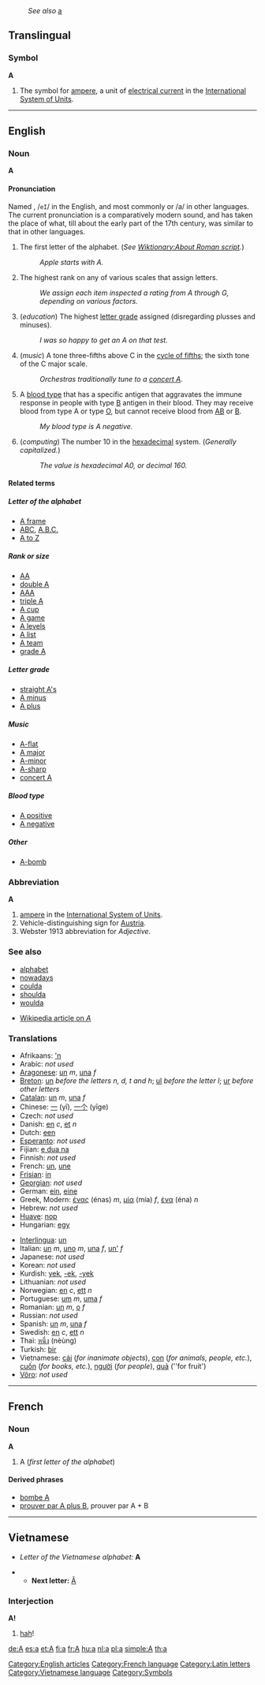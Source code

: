 :''See also'' [[a]]
==Translingual==
===Symbol===
'''A'''

#The symbol for [[ampere]], a unit of [[electrical current]] in the [[International System of Units]].

----

==English==

===Noun===
'''A'''
====Pronunciation====
Named {{IPAchar|/eɪ/}}, /<tt>eI</tt>/ in the English, and most commonly {{IPAchar|/ɑː/, /A:/}} or /a/ in other languages. The current pronunciation is a comparatively modern sound, and has taken the place of what, till about the early part of the 17th century, was similar to that in other languages.

# The first letter of the alphabet. (''See [[Wiktionary:About Roman script]].'')
#: ''Apple starts with A.''
# The highest rank on any of various scales that assign letters.
#: ''We assign each item inspected a rating from A through G, depending on various factors.''
# (''education'') The highest [[letter grade]] assigned (disregarding plusses and minuses).
#: ''I was so happy to get an A on that test.''
# (''music'') A tone three-fifths above C in the [[cycle of fifths]]; the sixth tone of the C major scale.
#: ''Orchestras traditionally tune to a [[concert A]].''
#A [[blood type]] that has a specific antigen that aggravates the immune response in people with type [[B]] antigen in their blood. They may receive blood from type A or type [[O]], but cannot receive blood from [[AB]] or [[B]].
#: ''My blood type is A negative.''
# (''computing'') The number 10 in the [[hexadecimal]] system. (''Generally capitalized.'')
#: ''The value is hexadecimal A0, or decimal 160.''

====Related terms====

=====Letter of the alphabet=====
*[[A frame]]
*[[ABC]], [[A.B.C.]] <!-- also in the plural -->
*[[A to Z]]

=====Rank or size=====
*[[AA]]
*[[double A]]
*[[AAA]]
*[[triple A]]
*[[A cup]]
*[[A game]]
*[[A levels]]
*[[A list]]
*[[A team]]
*[[grade A]]

=====Letter grade=====
*[[straight A's]]
*[[A minus]]
*[[A plus]]

=====Music=====
*[[A-flat]]
*[[A major]]
*[[A-minor]]
*[[A-sharp]]
*[[concert A]]

=====Blood type=====
*[[A positive]]
*[[A negative]]

=====Other=====
*[[A-bomb]]

===Abbreviation===
'''A'''
# [[ampere]] in the [[International System of Units]].
# Vehicle-distinguishing sign for [[Austria]].
# Webster 1913 abbreviation for ''Adjective''.

===See also===
*[[alphabet]]
*[[nowadays]]
*[[coulda]]
*[[shoulda]]
*[[woulda]]

*[[w:A|Wikipedia article on ''A'']]

===Translations===
{{top}}
*Afrikaans: [['n]]
*Arabic: ''not used''
*[[Aragonese]]: [[un]] ''m'', [[una]] ''f''
*[[Breton]]: [[un]] ''before the letters n, d, t and h''; [[ul]] ''before the letter l''; [[ur]] ''before other letters''
*[[Catalan]]: [[un]] ''m'', [[una]] ''f''
*Chinese: [[一]] (yī), [[一个]] (yīge)
*Czech: ''not used''
*Danish: [[en#Danish|en]] ''c'', [[et#Danish|et]] ''n''
*Dutch: [[een]]
*[[Esperanto]]: ''not used''
*Fijian: [[e dua na]]
*Finnish: ''not used''
*French: [[un]], [[une]]
*[[Frisian]]: [[in#Frisian|in]]
*[[Georgian]]: ''not used''
*German: [[ein]], [[eine]]
*Greek, Modern: [[ένας]] (énas) ''m'', [[μία]] (mía) ''f'', [[ένα]] (éna) ''n''
*Hebrew: ''not used''
*[[Huave]]: [[nop]]
*Hungarian: [[egy]]
{{mid}}
*[[Interlingua]]: [[un]]
*Italian: [[un]] ''m'', [[uno]] ''m'', [[una]] ''f'', [[un']] ''f''
*Japanese: ''not used''
*Korean: ''not used''
*Kurdish: [[yek]], [[-ek]], [[-yek]]
*Lithuanian: ''not used''
*Norwegian: [[en#Norwegian|en]] ''c'', [[ett]] ''n''
*Portuguese: [[um]] ''m'', [[uma]] ''f''
*Romanian: [[un]] ''m'', [[o#Romanian|o]] ''f''
*Russian: ''not used''
*Spanish: [[un]] ''m'', [[una]] ''f''
*Swedish: [[en]] ''c'', [[ett]] ''n''
*Thai: [[หนึ่ง]] (nèùng)
*Turkish: [[bir]] <!--What does this mean?: "Küçük bir kebap, lütfen!" ... Answer: "A small kebab, please!"-->
*Vietnamese: [[cái]] (''for inanimate objects''), [[con]] (''for animals, people, etc.''), [[cuốn]] (''for books, etc.''), [[người]] (''for people''), [[quả]] (''for fruit')
*[[Võro]]: ''not used''
{{bottom}}

[[Category:English articles]]

----

==French==
===Noun===
'''A'''

#A (''first letter of the alphabet'')

====Derived phrases====
*[[bombe A]]
*[[prouver par A plus B]], prouver par A + B

[[Category:French language]]


----

==Vietnamese==
*''Letter of the Vietnamese alphabet:'' '''A'''

**'''Next letter:''' [[Ă]]

=== Interjection ===
'''A!'''

#[[hah]]!

[[Category:Latin letters]]
[[Category:Vietnamese language]]
[[Category:Symbols]]

[[de:A]]
[[es:a]]
[[et:A]]
[[fi:a]]
[[fr:A]]
[[hu:a]]
[[nl:a]]
[[pl:a]]
[[simple:A]]
[[th:a]]
